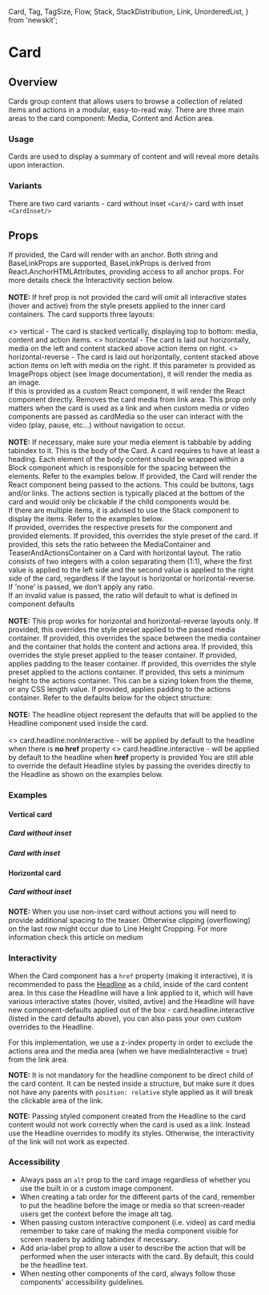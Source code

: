   Card,
  Tag,
  TagSize,
  Flow,
  Stack,
  StackDistribution,
  Link,
  UnorderedList,
} from 'newskit';


# Card

## Overview

Cards group content that allows users to browse a collection of related items and actions in a modular, easy-to-read way.
There are three main areas to the card component: Media, Content and Action area.

### Usage

Cards are used to display a summary of content and will reveal more details upon interaction.

### Variants

There are two card variants - card without inset `<Card/>` card with inset `<CardInset/>`

## Props

<LegacyBlock marginTop="sizing040">
  <Prop name="href" type="string | BaseLinkProps">
    If provided, the Card will render with an anchor.
    Both <InlineCode>string</InlineCode> and <InlineCode>BaseLinkProps</InlineCode> are supported,
    <InlineCode>BaseLinkProps</InlineCode> is derived from <InlineCode>React.AnchorHTMLAttributes</InlineCode>,
    providing access to all anchor props. For more details check the Interactivity section below.
    <br />
    <br />
    <b>NOTE:</b> If href prop is not provided the card will omit all interactive states (hover and active)
    from the style presets applied to the inner card containers.
  </Prop>
  <Prop name="layout" type="'vertical' | 'horizontal' | 'horizontal-reverse'" default="vertical">
    The card supports three layouts:
    <br />
    <br />
    <UnorderedList>
      <>
        <InlineCode>vertical</InlineCode> - The card is stacked vertically, displaying top to bottom:
        media, content and action items.
      </>
      <>
        <InlineCode>horizontal</InlineCode> - The card is laid out horizontally, media on the left
        and content stacked above action items on right.
      </>
      <>
        <InlineCode>horizontal-reverse</InlineCode> - The card is laid out horizontally,
        content stacked above action items on left with media on the right.
      </>
    </UnorderedList>

  </Prop>
  <Prop name="media" type="ImageProps | React.ComponentType">
    If this parameter is provided as <InlineCode>ImageProps</InlineCode> object (see <Link href="/components/media/image">Image documentation</Link>), it will render the media as an image.<br />
    If this is provided as a custom React component, it will render the React component directly.
  </Prop>
  <Prop name="mediaInteractive" type="boolean" default={false}>
    Removes the card media from link area. This prop only matters when the card is used as a link
    and when custom media or video components are passed as cardMedia so the user can interact with the video (play, pause, etc...) without navigation to occur.
    <br/>
    <br/>
    <b>NOTE:</b> If necessary, make sure your media element is tabbable  by adding <InlineCode>tabindex</InlineCode> to it.
  </Prop>
  <Prop name="children" type="Exclude<React.ReactNode, 'undefined'>" required>
    This is the body of the Card. A card requires to have at least a heading. Each element of the body content should be wrapped within a <Link href="/components/layout/block">Block</Link> component
    which is responsible for the spacing between the elements. Refer to the examples below.
  </Prop>
  <Prop name="actions" type="React.ComponentType">
    If provided, the Card will render the React component being passed to the actions. This could be buttons, tags and/or links.
    The actions section is typically placed at the bottom of the card and would only be clickable if the child components would be.<br />
    If there are multiple items, it is advised to use the Stack component to display the items. Refer to the examples below.<br />
  </Prop>
  <Prop name="overrides" type="object">
    If provided, overrides the respective presets for the component and provided elements.
    <Prop name="stylePreset" type="MQ<string>">
      If provided, this overrides the style preset of the card.
    </Prop>
    <Prop name="horizontalRatio" type="string" default="1:1">
      If provided, this sets the ratio between the MediaContainer and TeaserAndActionsContainer on a Card with horizontal layout. The ratio consists of two integers with a colon separating them (1:1),
      where the first value is applied to the left side and the second value is applied to the right side of the card,
      regardless if the layout is horizontal or horizontal-reverse.<br />
      If 'none' is passed, we don't apply any ratio.<br />
      If an invalid value is passed, the ratio will default to what is defined in component defaults<br /><br />
      <b>NOTE:</b> This prop works for <InlineCode>horizontal</InlineCode> and <InlineCode>horizontal-reverse</InlineCode> layouts only.
    </Prop>
    <Prop name="mediaContainer" type="object">
      <Prop name="stylePreset" type="MQ<string>">
        If provided, this overrides the style preset applied to the passed media container.
      </Prop>
      <Prop name="spaceInline" type="MQ<SpacingPresetKeys>">
        If provided, this overrides the space between the media container and the container that holds the content and actions area.
      </Prop>
    </Prop>
    <Prop name="teaserContainer" type="object">
      <Prop name="stylePreset" type="MQ<string>" >
        If provided, this overrides the style preset applied to the teaser container.
      </Prop>
      <Prop name="spaceInset" type="MQ<string>">
        If provided, applies padding to the teaser container.
      </Prop>
    </Prop>
    <Prop name="actionsContainer" type="object">
      <Prop name="stylePreset" type="MQ<string>" >
        If provided, this overrides the style preset applied to the actions container.
      </Prop>
      <Prop name="minHeight" type="string">
        If provided, this sets a minimum height to the actions container. This can be a sizing
        token from the theme, or any CSS length value.
      </Prop>
      <Prop name="spaceInset" type="MQ<string>">
        If provided, applies padding to the actions container.
      </Prop>
    </Prop>
    Refer to the defaults below for the object structure:
    <CodeFromDefaultPresets componentName='card' />
    <br/>
    <br/>
    <b>NOTE:</b> The <InlineCode>headline</InlineCode> object represent the defaults that will be applied to the
    <InlineCode>Headline</InlineCode> component used inside  the card.
    <br/>
    <br/>
    <UnorderedList>
      <>
        <InlineCode>card.headline.nonInteractive</InlineCode> - will be applied by default to the headline when there is <b>no href</b> property
      </>
      <>
        <InlineCode>card.headline.interactive</InlineCode> - will be applied by default to the headline when <b>href</b> property is provided
      </>
    </UnorderedList>
    You are still able to override the default <InlineCode>Headline</InlineCode> styles by passing the overides directly to
    the <Link href="/components/text-content/headline">Headline</Link> as shown on the examples below.
  </Prop>
</LegacyBlock>

### Examples

#### Vertical card

##### Card without inset

<CardVerticalMediumWithoutInset />
<CodeFromFile path="examples/card/vertical-card-medium-without-inset.tsx" />

##### Card with inset

<CardVerticalSmallWithInset />
<CodeFromFile path="examples/card/vertical-card-small-with-inset.tsx" />

#### Horizontal card

##### Card without inset

<CardHorizontalMediumWithoutInset />
<CodeFromFile path="examples/card/horizontal-card-medium-without-inset.tsx" />

**NOTE:** When you use non-inset card without actions you will need to provide additional spacing to the teaser. Otherwise clipping (overflowing) on the last row might occur due to Line Height Cropping. For more information check <Link href="https://medium.com/eightshapes-llc/cropping-away-negative-impacts-of-line-height-84d744e016ce">this article on medium</Link>

### Interactivity

When the Card component has a `href` property (making it interactive), it is recommended
to pass the [Headline](/components/text-content/headline) as a child,
inside of the card content area. In this case the Headline will have a link applied to it,
which will have various interactive states (hover, visited, avtive)
and the Headline will have new component-defaults applied out of the box - <InlineCode>card.headline.interactive</InlineCode>
(listed in the card defaults above), you can also pass your own custom overrides to the Headline.

For this implementation, we use a z-index property in order to exclude the actions area and the media area
(when we have mediaInteractive = true) from the link area.

**NOTE:** It is not mandatory for the headline component to be direct child of the card content. It can be nested inside a structure,
but make sure it does not have any parents with `position: relative` style applied as it will break the clickable area of the link.

**NOTE:** Passing styled component created from the Headline to the card content would not work correctly when the card is used as a link.
Instead use the Headline overrides to modify its styles. Otherwise, the interactivity of the link will not work as expected.

### Accessibility

- Always pass an `alt` prop to the card image regardless of whether you use the built in or a custom image component.
- When creating a tab order for the different parts of the card, remember to put the headline before the image or media so that screen-reader users get the context before the image alt tag.
- When passing custom interactive component (i.e. video) as card media remember to take care of making the media component visible for screen readers by adding tabindex if necessary.
- Add aria-label prop to allow a user to describe the action that will be performed when the user interacts with the card. By default, this could be the headline text.
- When nesting other components of the card, always follow those components' accessibility guidelines.
